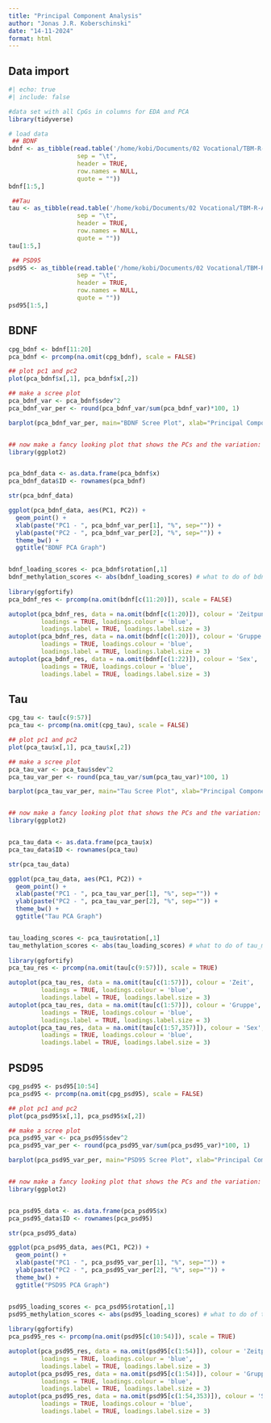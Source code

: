 ```yaml
---
title: "Principal Component Analysis"
author: "Jonas J.R. Koberschinski"
date: "14-11-2024"
format: html
---
```


## Data import
```r
#| echo: true
#| include: false

#data set with all CpGs in columns for EDA and PCA
library(tidyverse)

# load data
 ## BDNF
bdnf <- as_tibble(read.table('/home/kobi/Documents/02 Vocational/TBM-R-Analysis/tables/Ausgangstabellen/bdnf.txt', 
                   sep = "\t", 
                   header = TRUE, 
                   row.names = NULL, 
                   quote = ""))
bdnf[1:5,]

 ##Tau
tau <- as_tibble(read.table('/home/kobi/Documents/02 Vocational/TBM-R-Analysis/tables/Ausgangstabellen/tau.txt', 
                   sep = "\t", 
                   header = TRUE, 
                   row.names = NULL, 
                   quote = ""))
tau[1:5,]

 ## PSD95
psd95 <- as_tibble(read.table('/home/kobi/Documents/02 Vocational/TBM-R-Analysis/tables/Ausgangstabellen/psd95.txt', 
                   sep = "\t", 
                   header = TRUE, 
                   row.names = NULL, 
                   quote = ""))
psd95[1:5,]
```

## BDNF
```r
cpg_bdnf <- bdnf[11:20]
pca_bdnf <- prcomp(na.omit(cpg_bdnf), scale = FALSE)

## plot pc1 and pc2
plot(pca_bdnf$x[,1], pca_bdnf$x[,2])

## make a scree plot
pca_bdnf_var <- pca_bdnf$sdev^2
pca_bdnf_var_per <- round(pca_bdnf_var/sum(pca_bdnf_var)*100, 1)

barplot(pca_bdnf_var_per, main="BDNF Scree Plot", xlab="Principal Component", ylab="Percent Variation")


## now make a fancy looking plot that shows the PCs and the variation:
library(ggplot2)


pca_bdnf_data <- as.data.frame(pca_bdnf$x)
pca_bdnf_data$ID <- rownames(pca_bdnf)

str(pca_bdnf_data)

ggplot(pca_bdnf_data, aes(PC1, PC2)) +
  geom_point() +
  xlab(paste("PC1 - ", pca_bdnf_var_per[1], "%", sep="")) +
  ylab(paste("PC2 - ", pca_bdnf_var_per[2], "%", sep="")) +
  theme_bw() +
  ggtitle("BDNF PCA Graph")


bdnf_loading_scores <- pca_bdnf$rotation[,1]
bdnf_methylation_scores <- abs(bdnf_loading_scores) # what to do of bdnf_methylation_scores?
  
library(ggfortify)
pca_bdnf_res <- prcomp(na.omit(bdnf[c(11:20)]), scale = FALSE)

autoplot(pca_bdnf_res, data = na.omit(bdnf[c(1:20)]), colour = 'Zeitpunkt',
         loadings = TRUE, loadings.colour = 'blue',
         loadings.label = TRUE, loadings.label.size = 3)
autoplot(pca_bdnf_res, data = na.omit(bdnf[c(1:20)]), colour = 'Gruppe', 
         loadings = TRUE, loadings.colour = 'blue',
         loadings.label = TRUE, loadings.label.size = 3)
autoplot(pca_bdnf_res, data = na.omit(bdnf[c(1:22)]), colour = 'Sex', 
         loadings = TRUE, loadings.colour = 'blue',
         loadings.label = TRUE, loadings.label.size = 3)
```


## Tau
```r
cpg_tau <- tau[c(9:57)]
pca_tau <- prcomp(na.omit(cpg_tau), scale = FALSE)

## plot pc1 and pc2
plot(pca_tau$x[,1], pca_tau$x[,2])

## make a scree plot
pca_tau_var <- pca_tau$sdev^2
pca_tau_var_per <- round(pca_tau_var/sum(pca_tau_var)*100, 1)

barplot(pca_tau_var_per, main="Tau Scree Plot", xlab="Principal Component", ylab="Percent Variation")


## now make a fancy looking plot that shows the PCs and the variation:
library(ggplot2)


pca_tau_data <- as.data.frame(pca_tau$x)
pca_tau_data$ID <- rownames(pca_tau)

str(pca_tau_data)

ggplot(pca_tau_data, aes(PC1, PC2)) +
  geom_point() +
  xlab(paste("PC1 - ", pca_tau_var_per[1], "%", sep="")) +
  ylab(paste("PC2 - ", pca_tau_var_per[2], "%", sep="")) +
  theme_bw() +
  ggtitle("Tau PCA Graph")


tau_loading_scores <- pca_tau$rotation[,1]
tau_methylation_scores <- abs(tau_loading_scores) # what to do of tau_methylation_scores?
  
library(ggfortify)
pca_tau_res <- prcomp(na.omit(tau[c(9:57)]), scale = TRUE)

autoplot(pca_tau_res, data = na.omit(tau[c(1:57)]), colour = 'Zeit',
         loadings = TRUE, loadings.colour = 'blue',
         loadings.label = TRUE, loadings.label.size = 3)
autoplot(pca_tau_res, data = na.omit(tau[c(1:57)]), colour = 'Gruppe', 
         loadings = TRUE, loadings.colour = 'blue',
         loadings.label = TRUE, loadings.label.size = 3)
autoplot(pca_tau_res, data = na.omit(tau[c(1:57,357)]), colour = 'Sex', 
         loadings = TRUE, loadings.colour = 'blue',
         loadings.label = TRUE, loadings.label.size = 3)
```


## PSD95
```r
cpg_psd95 <- psd95[10:54]
pca_psd95 <- prcomp(na.omit(cpg_psd95), scale = FALSE)

## plot pc1 and pc2
plot(pca_psd95$x[,1], pca_psd95$x[,2])

## make a scree plot
pca_psd95_var <- pca_psd95$sdev^2
pca_psd95_var_per <- round(pca_psd95_var/sum(pca_psd95_var)*100, 1)

barplot(pca_psd95_var_per, main="PSD95 Scree Plot", xlab="Principal Component", ylab="Percent Variation")


## now make a fancy looking plot that shows the PCs and the variation:
library(ggplot2)


pca_psd95_data <- as.data.frame(pca_psd95$x)
pca_psd95_data$ID <- rownames(pca_psd95)

str(pca_psd95_data)

ggplot(pca_psd95_data, aes(PC1, PC2)) +
  geom_point() +
  xlab(paste("PC1 - ", pca_psd95_var_per[1], "%", sep="")) +
  ylab(paste("PC2 - ", pca_psd95_var_per[2], "%", sep="")) +
  theme_bw() +
  ggtitle("PSD95 PCA Graph")


psd95_loading_scores <- pca_psd95$rotation[,1]
psd95_methylation_scores <- abs(psd95_loading_scores) # what to do of tau_methylation_scores?
  
library(ggfortify)
pca_psd95_res <- prcomp(na.omit(psd95[c(10:54)]), scale = TRUE)

autoplot(pca_psd95_res, data = na.omit(psd95[c(1:54)]), colour = 'Zeitpunkt',
         loadings = TRUE, loadings.colour = 'blue',
         loadings.label = TRUE, loadings.label.size = 3)
autoplot(pca_psd95_res, data = na.omit(psd95[c(1:54)]), colour = 'Gruppe', 
         loadings = TRUE, loadings.colour = 'blue',
         loadings.label = TRUE, loadings.label.size = 3)
autoplot(pca_psd95_res, data = na.omit(psd95[c(1:54,353)]), colour = 'Sex', 
         loadings = TRUE, loadings.colour = 'blue',
         loadings.label = TRUE, loadings.label.size = 3)
```
